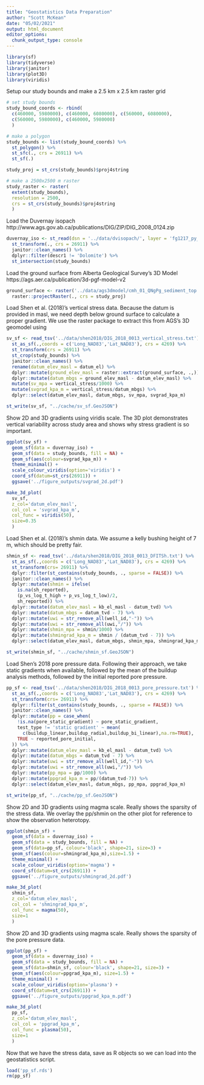 ```yaml
---
title: "Geostatistics Data Preparation"
author: "Scott McKean"
date: "05/02/2021"
output: html_document
editor_options: 
  chunk_output_type: console
---
```


```r
library(sf)
library(tidyverse)
library(janitor)
library(plot3D)
library(viridis)
```

Setup our study bounds and make a 2.5 km x 2.5 km raster grid

```r
# set study bounds
study_bound_coords <- rbind(
  c(460000, 5980000), c(460000, 6080000), c(560000, 6080000), 
  c(560000, 5980000), c(460000, 5980000)
  )

# make a polygon
study_bounds <- list(study_bound_coords) %>%
  st_polygon() %>%
  st_sfc(., crs = 26911) %>%
  st_sf(.)

study_proj = st_crs(study_bounds)$proj4string

# make a 2500x2500 m raster
study_raster <- raster(
  extent(study_bounds), 
  resolution = 2500,
  crs = st_crs(study_bounds)$proj4string
  )
```

Load the Duvernay isopach
http://www.ags.gov.ab.ca/publications/DIG/ZIP/DIG_2008_0124.zip

```r
duvernay_iso <- st_read(dsn = '../data/dvisopach/', layer = 'fg1217_py_ll') %>%
  st_transform(., crs = 26911) %>%
  janitor::clean_names() %>%
  dplyr::filter(descr1 != 'Dolomite') %>%
  st_intersection(study_bounds)
```

Load the ground surface from Alberta Geological Survey's 3D Model
https://ags.aer.ca/publication/3d-pgf-model-v2

```r
ground_surface <- raster('../data/ags3dmodel/cmh_01_QNgPg_sediment_top.asc') %>%
  raster::projectRaster(., crs = study_proj)
```

Load Shen et al. (2018)'s  vertical stress data. Because the datum is provided in masl,
we need depth below ground surface to calculate a proper gradient. We use the raster
package to extract this from AGS's 3D geomodel using 

```r
sv_sf <- read_tsv('../data/shen2018/DIG_2018_0013_vertical_stress.txt') %>%
  st_as_sf(.,coords = c('Long_NAD83','Lat_NAD83'), crs = 4269) %>%
  st_transform(crs = 26911) %>%
  st_crop(study_bounds) %>%
  janitor::clean_names() %>%
  rename(datum_elev_masl = datum_el) %>%
  dplyr::mutate(ground_elev_masl = raster::extract(ground_surface, .,)) %>%
  dplyr::mutate(datum_mbgs = ground_elev_masl - datum_elev_masl) %>%
  mutate(sv_mpa = vertical_stress/1000) %>%
  mutate(svgrad_kpa_m = vertical_stress/datum_mbgs) %>%
  dplyr::select(datum_elev_masl, datum_mbgs, sv_mpa, svgrad_kpa_m)

st_write(sv_sf, "../cache/sv_sf.GeoJSON")
```

Show 2D and 3D gradients using viridis scale. The 3D plot demonstrates vertical variability across study area and shows why stress gradient is so important.

```r
ggplot(sv_sf) +
  geom_sf(data = duvernay_iso) +
  geom_sf(data = study_bounds, fill = NA) +
  geom_sf(aes(colour=svgrad_kpa_m)) +
  theme_minimal() +
  scale_colour_viridis(option='viridis') +
  coord_sf(datum=st_crs(26911)) +
  ggsave('../figure_outputs/svgrad_2d.pdf')

make_3d_plot(
  sv_sf, 
  z_col='datum_elev_masl', 
  col_col = 'svgrad_kpa_m',
  col_func = viridis(50),
  size=0.35
  )
```

Load Shen et al. (2018)'s shmin data. We assume a kelly bushing height of 7 m, 
which should be pretty fair.

```r
shmin_sf <- read_tsv('../data/shen2018/DIG_2018_0013_DFITSh.txt') %>%
  st_as_sf(.,coords = c('Long_NAD83','Lat_NAD83'), crs = 4269) %>%
  st_transform(crs= 26911) %>%
  dplyr::filter(st_contains(study_bounds, ., sparse = FALSE)) %>%
  janitor::clean_names() %>%
  dplyr::mutate(shmin = ifelse(
    is.na(sh_reported), 
    (p_vs_log_t_high + p_vs_log_t_low)/2,
    sh_reported)) %>%
  dplyr::mutate(datum_elev_masl = kb_el_masl - datum_tvd) %>%
  dplyr::mutate(datum_mbgs = datum_tvd - 7) %>%
  dplyr::mutate(uwi = str_remove_all(well_id,"-")) %>%
  dplyr::mutate(uwi = str_remove_all(uwi,"/")) %>%
  dplyr::mutate(shmin_mpa = shmin/1000) %>%
  dplyr::mutate(shmingrad_kpa_m = shmin / (datum_tvd - 7)) %>%
  dplyr::select(datum_elev_masl, datum_mbgs, shmin_mpa, shmingrad_kpa_m)

st_write(shmin_sf, "../cache/shmin_sf.GeoJSON")
```

Load Shen's 2018 pore pressure data. Following their approach, we take static
gradients when available, followed by the mean of the buildup analysis methods,
followed by the initial reported pore pressure.

```r
pp_sf <- read_tsv('../data/shen2018/DIG_2018_0013_pore_pressure.txt') %>%
  st_as_sf(.,coords = c('Long_NAD83','Lat_NAD83'), crs = 4269) %>%
  st_transform(crs= 26911) %>%
  dplyr::filter(st_contains(study_bounds, ., sparse = FALSE)) %>%
  janitor::clean_names() %>%
  dplyr::mutate(pp = case_when(
    !is.na(pore_static_gradient) ~ pore_static_gradient,
    test_type != 'static gradient' ~ mean(
      c(buildup_linear,buildup_radial,buildup_bi_linear),na.rm=TRUE),
    TRUE ~ reported_pore_initial,
  )) %>%
  dplyr::mutate(datum_elev_masl = kb_el_masl - datum_tvd) %>%
  dplyr::mutate(datum_mbgs = datum_tvd - 7) %>%
  dplyr::mutate(uwi = str_remove_all(well_id,"-")) %>%
  dplyr::mutate(uwi = str_remove_all(uwi,"/")) %>%
  dplyr::mutate(pp_mpa = pp/1000) %>%
  dplyr::mutate(ppgrad_kpa_m = pp/(datum_tvd-7)) %>%
  dplyr::select(datum_elev_masl, datum_mbgs, pp_mpa, ppgrad_kpa_m)

st_write(pp_sf, "../cache/pp_sf.GeoJSON")
```

Show 2D and 3D gradients using magma scale. Really shows the sparsity of the 
stress data. We overlay the pp/shmin on the other plot for reference to show 
the observation heterotopy.

```r
ggplot(shmin_sf) +
  geom_sf(data = duvernay_iso) +
  geom_sf(data = study_bounds, fill = NA) +
  geom_sf(data=pp_sf, colour='black', shape=21, size=3) +
  geom_sf(aes(colour=shmingrad_kpa_m),size=1.5) +
  theme_minimal() +
  scale_colour_viridis(option='magma') +
  coord_sf(datum=st_crs(26911)) +
  ggsave('../figure_outputs/shmingrad_2d.pdf')

make_3d_plot(
  shmin_sf, 
  z_col='datum_elev_masl', 
  col_col = 'shmingrad_kpa_m',
  col_func = magma(50),
  size=1
  )
```

Show 2D and 3D gradients using magma scale. Really shows the sparsity of the 
pore pressure data.

```r
ggplot(pp_sf) +
  geom_sf(data = duvernay_iso) +
  geom_sf(data = study_bounds, fill = NA) +
  geom_sf(data=shmin_sf, colour='black', shape=21, size=3) +
  geom_sf(aes(colour=ppgrad_kpa_m), size=1.5) +
  theme_minimal() +
  scale_colour_viridis(option='plasma') +
  coord_sf(datum=st_crs(26911)) +
  ggsave('../figure_outputs/ppgrad_kpa_m.pdf')

make_3d_plot(
  pp_sf, 
  z_col='datum_elev_masl', 
  col_col = 'ppgrad_kpa_m',
  col_func = plasma(50),
  size=1
  )
```

Now that we have the stress data, save as R objects so we can load into the
geostatistics script.

```r

load('pp_sf.rds')
rm(pp_sf)
```

